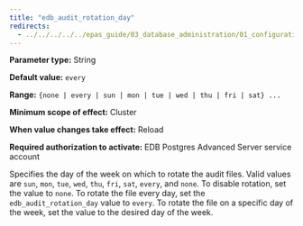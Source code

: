 ```yaml
---
title: "edb_audit_rotation_day"
redirects:
  - ../../../../../epas_guide/03_database_administration/01_configuration_parameters/03_configuration_parameters_by_functionality/07_auditing_settings/04_edb_audit_rotation_day #generated for docs/epas/reorg-role-use-case-mode
---
```


<div id="edb_audit_rotation_day" class="registered_link"></div>

**Parameter type:** String

**Default value:** `every`

**Range:** `{none | every | sun | mon | tue | wed | thu | fri | sat} ...`

**Minimum scope of effect:** Cluster

**When value changes take effect:** Reload

**Required authorization to activate:** EDB Postgres Advanced Server service account

Specifies the day of the week on which to rotate the audit files. Valid values are `sun`, `mon`, `tue`, `wed`, `thu`, `fri`, `sat`, `every`, and `none`. To disable rotation, set the value to `none`. To rotate the file every day, set the `edb_audit_rotation_day` value to `every`. To rotate the file on a specific day of the week, set the value to the desired day of the week.
